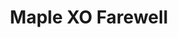 ---
title: "Maple XO Farewell"
order: "03"
hero_image: "./maple_xo_2020.png"
hero_image_alt: "Maple XO 2020"
videoSourceURL: https://vimeo.com/526249391
videoTitle: "Farewell 2020 - Maple XO"
---